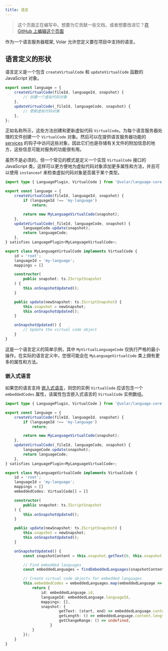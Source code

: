 ```yaml
---
title: 语言
---
```


> 这个页面正在编写中。想要为它贡献一些文档，或者想要改进它？[在 GitHub 上编辑这个页面](https://github.com/volarjs/docs/blob/main/src/content/docs/reference/languages.mdx)

作为一个语言服务器框架, Volar 允许您定义要在项目中支持的语言。

## 语言定义的形状

语言定义是一个包含 `createVirtualCode` 和 `updateVirtualCode` 函数的 JavaScript 对象。

```ts title="src/my-language.ts"
export const language = {
	createVirtualCode(fileId, languageId, snapshot) {
		// 创建一个虚拟代码对象
	},
	updateVirtualCode(_fileId, languageCode, snapshot) {
		// 更新虚拟代码对象
	},
};
```

正如名称所示，这些方法创建和更新虚拟代码 `VirtualCode`。为每个语言服务器处理的文件创建一个 `VirtualCode` 对象。然后可以在提供语言服务器功能的 [services](/reference/services) 的钩子中访问这些对象，因此它们也是存储有关文件的附加信息的地方，这些信息可能对服务的功能很有用。

虽然不是必须的，但一个常见的模式是定义一个实现 `VirtualCode` 接口的 JavaScript 类，这样可以更方便地为虚拟代码对象添加更多属性和方法，并且可以使用 `instanceof` 来检查虚拟代码对象是否属于某个类型。

```ts title="src/my-language.ts"
import type { LanguagePlugin, VirtualCode } from '@volar/language-core';

export const language = {
	createVirtualCode(fileId, languageId, snapshot) {
		if (languageId !== 'my-language')
			return;

		return new MyLanguageVirtualCode(snapshot);
	},
	updateVirtualCode(_fileId, languageCode, snapshot) {
		languageCode.update(snapshot);
		return languageCode;
	},
} satisfies LanguagePlugin<MyLanguageVirtualCode>;

export class MyLanguageVirtualCode implements VirtualCode {
	id = 'root';
	languageId = 'my-language';
	mappings = []

	constructor(
		public snapshot: ts.IScriptSnapshot
	) {
		this.onSnapshotUpdated();
	}

	public update(newSnapshot: ts.IScriptSnapshot) {
		this.snapshot = newSnapshot;
		this.onSnapshotUpdated();
	}

	onSnapshotUpdated() {
		// Update the virtual code object
	}
}
```

这是一个语言定义的简单示例，其中 `MyVirtualLanguageCode` 仅执行严格的最小操作。在实际的语言定义中，您很可能会在 `MyLanguageVirtualCode` 类上拥有更多的属性和方法。

### 嵌入式语言

如果您的语言支持 [嵌入式语言](/zh-cn/core-concepts/embedded-languages/)，则您的实例 `VirtualCode` 应该包含一个 `embeddedCodes` 属性，该属性包含嵌入式语言的 `VirtualCode` 实例数组。

```ts title="src/my-language.ts" ins={20, 34-52} collapse={1-14, 22-31}
import type { LanguagePlugin, VirtualCode } from '@volar/language-core';

export const language = {
	createVirtualCode(fileId, languageId, snapshot) {
		if (languageId !== 'my-language')
			return;

		return new MyLanguageVirtualCode(snapshot);
	},
	updateVirtualCode(_fileId, languageCode, snapshot) {
		languageCode.update(snapshot);
		return languageCode;
	},
} satisfies LanguagePlugin<MyLanguageVirtualCode>;

export class MyLanguageVirtualCode implements VirtualCode {
	id = 'root';
	languageId = 'my-language';
	mappings = []
	embeddedCodes: VirtualCode[] = []

	constructor(
		public snapshot: ts.IScriptSnapshot
	) {
		this.onSnapshotUpdated();
	}

	public update(newSnapshot: ts.IScriptSnapshot) {
		this.snapshot = newSnapshot;
		this.onSnapshotUpdated();
	}

	onSnapshotUpdated() {
		const snapshotContent = this.snapshot.getText(0, this.snapshot.getLength());

		// Find embedded languages
		const embeddedLanguages = findEmbeddedLanguages(snapshotContent);

		// Create virtual code objects for embedded languages
		this.embeddedCodes = embeddedLanguages.map(embeddedLanguage => {
			return {
				id: embeddedLanguage.id,
				languageId: embeddedLanguage.languageId,
				mappings: [],
				snapshot: {
						getText: (start, end) => embeddedLanguage.content.substring(start, end),
						getLength: () => embeddedLanguage.content.length,
						getChangeRange: () => undefined,
					}
			}
		});
	}
}
```
